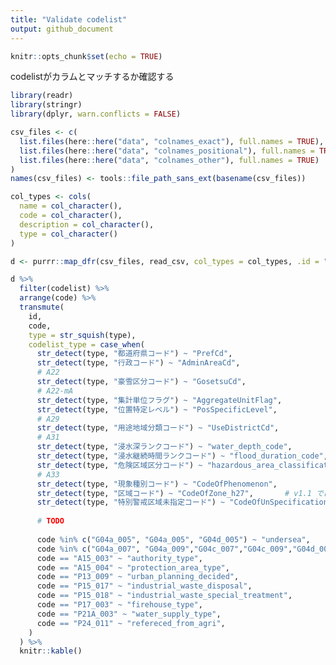 ```yaml
---
title: "Validate codelist"
output: github_document
---
```


```r
knitr::opts_chunk$set(echo = TRUE)
```

codelistがカラムとマッチするか確認する

```r
library(readr)
library(stringr)
library(dplyr, warn.conflicts = FALSE)

csv_files <- c(
  list.files(here::here("data", "colnames_exact"), full.names = TRUE),
  list.files(here::here("data", "colnames_positional"), full.names = TRUE),
  list.files(here::here("data", "colnames_other"), full.names = TRUE)
)
names(csv_files) <- tools::file_path_sans_ext(basename(csv_files))

col_types <- cols(
  name = col_character(),
  code = col_character(),
  description = col_character(),
  type = col_character()
)

d <- purrr::map_dfr(csv_files, read_csv, col_types = col_types, .id = "id")
```


```r
d %>%
  filter(codelist) %>%
  arrange(code) %>% 
  transmute(
    id, 
    code, 
    type = str_squish(type),
    codelist_type = case_when(
      str_detect(type, "都道府県コード") ~ "PrefCd",
      str_detect(type, "行政コード") ~ "AdminAreaCd",
      # A22
      str_detect(type, "豪雪区分コード") ~ "GosetsuCd",
      # A22-mA
      str_detect(type, "集計単位フラグ") ~ "AggregateUnitFlag",
      str_detect(type, "位置特定レベル") ~ "PosSpecificLevel",
      # A29
      str_detect(type, "用途地域分類コード") ~ "UseDistrictCd",
      # A31
      str_detect(type, "浸水深ランクコード") ~ "water_depth_code",
      str_detect(type, "浸水継続時間ランクコード") ~ "flood_duration_code",
      str_detect(type, "危険区域区分コード") ~ "hazardous_area_classification_code",
      # A33
      str_detect(type, "現象種別コード") ~ "CodeOfPhenomenon",
      str_detect(type, "区域コード") ~ "CodeOfZone_h27",       # v1.1 では CodeOfZone が使われている
      str_detect(type, "特別警戒区域未指定コード") ~ "CodeOfUnSpecification",
      
      # TODO
      
      code %in% c("G04a_005", "G04a_005", "G04d_005") ~ "undersea",
      code %in% c("G04a_007", "G04a_009","G04c_007","G04c_009","G04d_007","G04d_009") ~ "direction",
      code == "A15_003" ~ "authority_type",
      code == "A15_004" ~ "protection_area_type",
      code == "P13_009" ~ "urban_planning_decided",
      code == "P15_017" ~ "industrial_waste_disposal",
      code == "P15_018" ~ "industrial_waste_special_treatment",
      code == "P17_003" ~ "firehouse_type",
      code == "P21A_003" ~ "water_supply_type",
      code == "P24_011" ~ "refereced_from_agri",
    )
  ) %>%
  knitr::kable()
```